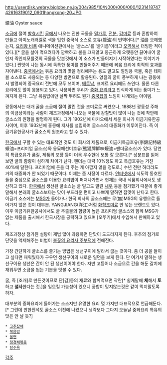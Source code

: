 http://userdisk.webry.biglobe.ne.jp/004/985/10/N000/000/000/123141874742616319012_0901hongkong-20.JPG

蠔油
Oyster sauce

[[소금]]에 절여 [[발효]]시킨 [[굴]]에서 나오는 진한 국물을 [[밀가루]], [[전분]], [[감미료]] 등과 혼합하여 만들고 아미노캐러멜로 색을 입힌 중국식 소스로 호유(蠔油)의 번역어다.[* 油를 오해했는지, [[요리왕 비룡]] 애니메이션판에서는 '굴소스'를 '굴기름'이라고 [[오역]]해서 더빙한 적이 있다.][* 굴을 삶아 먹으려다가 깜빡하고 불을 끄지않고 뭉근하게 오랫동안 끓여내어 굴인지 죽인지모를것의 국물을 맛본것에서 이 소스가 만들어지기 시작하였다는 이야기가 있다.] 짠맛이 나는 동시에 독특한 풍미를 만들어주기 때문에 볶음 요리에 최적의 효과를 자아낸다. [[중국]]에서는 볶음 요리의 맛을 정리해주는 용도 말고도 절임용 국물, 혹은 테이블 소스로도 사용되는 등 다양한 방면으로 활용된다. 양질의 굴이 풍부하게 나는 광동에서 발명되어 중국요리 전반에 모두 쓰이며, [[베트남]], 크메르 요리에도 쓰인다. 물론 다른 요리에도 많이 응용되고 있다. 사용하면 우리가 [[중화 요리]]라고 인식하게 되는 풍미가 느껴지게 된다. 그냥 볶음밥에만 살짝 뿌려도 뭔가 [[중국집]]의 느낌이 나게되는 아이템. 

광동에서는 대개 굴을 소금에 절여 말린 것을 조미료로 써왔으나, 1888년 광동성 주해의 이금상이라는 사람이 제조과정에서 나오는 국물에 감칠맛이 많이 나는 것에 착안해 굴소스의 원형을 발명하게 된다. 그가 1902년에 마카오에서 세운 회사가 이금기유한공사이며, 이후 1932년에 홍콩에 지사를 설립하여 굴소스의 대중화가 이루어진다. 즉 이금기유한공사가 굴소스의 원조라고 할 수 있다.

[[한국]]에서 구할 수 있는 대표적인 것도 이 회사의 제품으로, 이금기특급호유(李錦記特級蠔油=프리미엄 굴소스)와 웅묘패선미호유(熊猫牌鮮味蠔油=팬더굴소스)가 있다. 당연히 특급호유가 품질, 제품의 포장 등이 더욱 우수한데 보통 잘 모른다.[* 성분표를 읽어보면 굴의 함량이 심하게 차이가 난다. 팬더는 대략 10%정도 하고 특급호유는 거진 40%에 달한다. 프리미엄에 돈을 더 주는 게 아깝지 않을 정도로.] 수년 전만 하더라도 거의 대중화가 안 되었기 때문이다. 이제는 좀 사정이 다르다. [[인터넷]]에서 식도락 동호인들을 중심으로 굴소스를 이용한 요리법이 퍼져나가면서 현재는 국내 식품회사에서도 생산하고 있다. [[한국]]에서 생산된 굴소스는 굴 말고도 말린 [[새우]] 등을 첨가했기 때문에 좋게 말해서 본래의 굴소스보다는 맛이 부드러운 편이고 나쁘게 말하면 잡맛이 난다고 한다. 이금기 소스에는 [[MSG]]가 들어가나 한국 회사의 굴소스에는 무(無)MSG의 유행으로 들어가지 않은 것이 대부분. YANGJIANG(洋江)처럼 [[화학조미료]] 안 넣는 브랜드도 있다. 이후 이금기유한공사에서도 굴 추출물의 함량이 높은 프리미엄 굴소스와 함께 MSG가 없는 제품을 출시해서 한국시장을 공략하고 있으며 [오뚜기]에서 수입해서 판매하고 있다.

제조과정상 첨가된 설탕이 제법 많아 과용하면 단맛이 도드라지게 된다. 후추의 첨가로 단맛을 억제해주는 비법이 [[불꽃의 요리사 주부덕]]에 전해진다.

가장 간단하게 굴소스를 즐기는 방법은 생선구이에 발라서 굽는 것이다. 좀 더 공을 들이고 싶다면 재워뒀다가 구우면 생선구이의 새로운 일면을 보게 된다. 단 여기서 말하는 생선구이용 생선은 간이 안 된 생선이어야 한다. 자반 고등어나 소금으로 간을 해둔 갈치에 재워두면 소금을 씹는 기분을 맛볼 수 있다.  

굴, 즉 [조개]로 만든것이므로 단[감]등의 재료와 함께먹으면 곽란[* 쉽게말해 '''체'''해서 '''토'''하고 '''설사'''한다는 것.]을 일으킬 가능성이 있으니 궁합이 맞지않는것은 같이 먹지말도록 하자.

대부분의 중화요리에 들어가는 소스지만 유명한 요리 몇 가지만 대표적으로 언급해둔다.[* 그런데 만한전석도 굴소스 이전에 나왔으니 생각보다 그다지 오늘날 중화요리 특유의 맛은 안 날 듯?]

 * [[고추잡채]]
 * [[볶음밥]]
 * [[울면]]
 * [[청경채볶음]]
 * [[탕수육]]

[[각주]]
